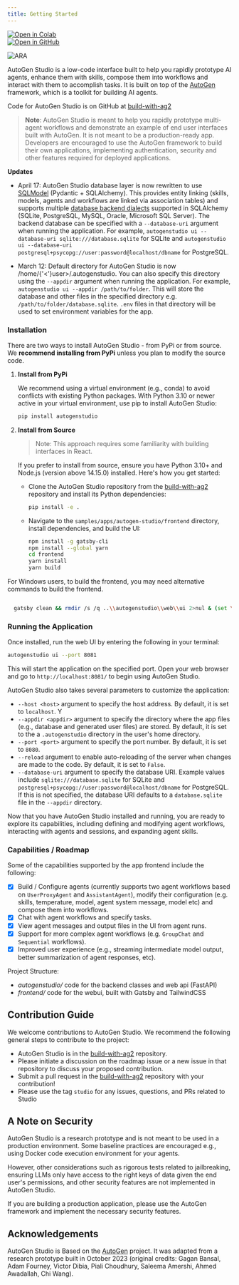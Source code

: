 ```yaml
---
title: Getting Started
---
```


<div style={{ display: "inline-block", marginRight: "0px", height: "20px" }}>
  <a
    href="https://badge.fury.io/py/autogenstudio"
    target="_blank"
    style={{ height: "20px", display: "inline-flex", alignItems: "center" }}
  >
    <img
      src="https://badge.fury.io/py/autogenstudio.svg"
      alt="Open in Colab"
      style={{ height: "20px", pointerEvents: "none" }}
    />
  </a>
</div>

<div style={{ display: "inline-block", height: "20px" }}>
  <a
    href="https://pepy.tech/project/autogenstudio"
    target="_blank"
    style={{ height: "20px", display: "inline-flex", alignItems: "center" }}
  >
    <img
      src="https://static.pepy.tech/badge/autogenstudio/week"
      alt="Open in GitHub"
      style={{ height: "20px", pointerEvents: "none" }}
    />
  </a>
</div>

![ARA](./img/ara_stockprices.png)

AutoGen Studio is a low-code interface built to help you rapidly prototype AI agents, enhance them with skills, compose them into workflows and interact with them to accomplish tasks. It is built on top of the [AutoGen](https://docs.ag2.ai) framework, which is a toolkit for building AI agents.

Code for AutoGen Studio is on GitHub at [build-with-ag2](https://github.com/ag2ai/build-with-ag2/tree/main/samples/apps/autogen-studio)

> **Note**: AutoGen Studio is meant to help you rapidly prototype multi-agent workflows and demonstrate an example of end user interfaces built with AutoGen. It is not meant to be a production-ready app. Developers are encouraged to use the AutoGen framework to build their own applications, implementing authentication, security and other features required for deployed applications.

**Updates**

- April 17: AutoGen Studio database layer is now rewritten to use [SQLModel](https://sqlmodel.tiangolo.com/) (Pydantic + SQLAlchemy). This provides entity linking (skills, models, agents and workflows are linked via association tables) and supports multiple [database backend dialects](https://docs.sqlalchemy.org/en/20/dialects/) supported in SQLAlchemy (SQLite, PostgreSQL, MySQL, Oracle, Microsoft SQL Server). The backend database can be specified with a `--database-uri` argument when running the application. For example, `autogenstudio ui --database-uri sqlite:///database.sqlite` for SQLite and `autogenstudio ui --database-uri postgresql+psycopg://user:password@localhost/dbname` for PostgreSQL.

- March 12: Default directory for AutoGen Studio is now /home/{'<'}user>/.autogenstudio. You can also specify this directory using the `--appdir` argument when running the application. For example, `autogenstudio ui --appdir /path/to/folder`. This will store the database and other files in the specified directory e.g. `/path/to/folder/database.sqlite`. `.env` files in that directory will be used to set environment variables for the app.

### Installation

There are two ways to install AutoGen Studio - from PyPi or from source. We **recommend installing from PyPi** unless you plan to modify the source code.

1.  **Install from PyPi**

    We recommend using a virtual environment (e.g., conda) to avoid conflicts with existing Python packages. With Python 3.10 or newer active in your virtual environment, use pip to install AutoGen Studio:

    ```bash
    pip install autogenstudio
    ```

2.  **Install from Source**

    > Note: This approach requires some familiarity with building interfaces in React.

    If you prefer to install from source, ensure you have Python 3.10+ and Node.js (version above 14.15.0) installed. Here's how you get started:

    - Clone the AutoGen Studio repository from the [build-with-ag2](https://github.com/ag2ai/build-with-ag2) repository and install its Python dependencies:

      ```bash
      pip install -e .
      ```

    - Navigate to the `samples/apps/autogen-studio/frontend` directory, install dependencies, and build the UI:

      ```bash
      npm install -g gatsby-cli
      npm install --global yarn
      cd frontend
      yarn install
      yarn build
      ```

For Windows users, to build the frontend, you may need alternative commands to build the frontend.

```bash

  gatsby clean && rmdir /s /q ..\\autogenstudio\\web\\ui 2>nul & (set \"PREFIX_PATH_VALUE=\" || ver>nul) && gatsby build --prefix-paths && xcopy /E /I /Y public ..\\autogenstudio\\web\\ui

```

### Running the Application

Once installed, run the web UI by entering the following in your terminal:

```bash
autogenstudio ui --port 8081
```

This will start the application on the specified port. Open your web browser and go to `http://localhost:8081/` to begin using AutoGen Studio.

AutoGen Studio also takes several parameters to customize the application:

- `--host <host>` argument to specify the host address. By default, it is set to `localhost`. Y
- `--appdir <appdir>` argument to specify the directory where the app files (e.g., database and generated user files) are stored. By default, it is set to the a `.autogenstudio` directory in the user's home directory.
- `--port <port>` argument to specify the port number. By default, it is set to `8080`.
- `--reload` argument to enable auto-reloading of the server when changes are made to the code. By default, it is set to `False`.
- `--database-uri` argument to specify the database URI. Example values include `sqlite:///database.sqlite` for SQLite and `postgresql+psycopg://user:password@localhost/dbname` for PostgreSQL. If this is not specified, the database URI defaults to a `database.sqlite` file in the `--appdir` directory.

Now that you have AutoGen Studio installed and running, you are ready to explore its capabilities, including defining and modifying agent workflows, interacting with agents and sessions, and expanding agent skills.

### Capabilities / Roadmap

Some of the capabilities supported by the app frontend include the following:

- [x] Build / Configure agents (currently supports two agent workflows based on `UserProxyAgent` and `AssistantAgent`), modify their configuration (e.g. skills, temperature, model, agent system message, model etc) and compose them into workflows.
- [x] Chat with agent workflows and specify tasks.
- [x] View agent messages and output files in the UI from agent runs.
- [x] Support for more complex agent workflows (e.g. `GroupChat` and `Sequential` workflows).
- [x] Improved user experience (e.g., streaming intermediate model output, better summarization of agent responses, etc).

Project Structure:

- _autogenstudio/_ code for the backend classes and web api (FastAPI)
- _frontend/_ code for the webui, built with Gatsby and TailwindCSS

## Contribution Guide

We welcome contributions to AutoGen Studio. We recommend the following general steps to contribute to the project:

- AutoGen Studio is in the [build-with-ag2](https://github.com/ag2ai/build-with-ag2) repository.
- Please initiate a discussion on the roadmap issue or a new issue in that repository to discuss your proposed contribution.
- Submit a pull request in the [build-with-ag2](https://github.com/ag2ai/build-with-ag2) repository with your contribution!
- Please use the tag `studio` for any issues, questions, and PRs related to Studio

## A Note on Security

AutoGen Studio is a research prototype and is not meant to be used in a production environment. Some baseline practices are encouraged e.g., using Docker code execution environment for your agents.

However, other considerations such as rigorous tests related to jailbreaking, ensuring LLMs only have access to the right keys of data given the end user's permissions, and other security features are not implemented in AutoGen Studio.

If you are building a production application, please use the AutoGen framework and implement the necessary security features.

## Acknowledgements

AutoGen Studio is Based on the [AutoGen](https://docs.ag2.ai) project. It was adapted from a research prototype built in October 2023 (original credits: Gagan Bansal, Adam Fourney, Victor Dibia, Piali Choudhury, Saleema Amershi, Ahmed Awadallah, Chi Wang).
